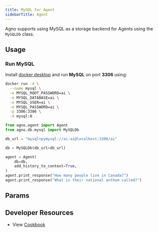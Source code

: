 ```yaml
---
title: MySQL for Agent
sidebarTitle: Agent
---
```


Agno supports using MySQL as a storage backend for Agents using the `MySQLDb` class.

## Usage

### Run MySQL

Install [docker desktop](https://docs.docker.com/desktop/install/mac-install/) and run **MySQL** on port **3306** using:

```bash
docker run -d \
  --name mysql \
  -e MYSQL_ROOT_PASSWORD=ai \
  -e MYSQL_DATABASE=ai \
  -e MYSQL_USER=ai \
  -e MYSQL_PASSWORD=ai \
  -p 3306:3306 \
  -d mysql:8
```

```python mysql_for_agent.py
from agno.agent import Agent
from agno.db.mysql import MySQLDb

db_url = "mysql+pymysql://ai:ai@localhost:3306/ai"

db = MySQLDb(db_url=db_url)

agent = Agent(
    db=db,
    add_history_to_context=True,
)
agent.print_response("How many people live in Canada?")
agent.print_response("What is their national anthem called?")

```

## Params

<Snippet file="db-mysql-params.mdx" />

## Developer Resources

- View [Cookbook](https://github.com/agno-agi/agno/blob/main/cookbook/db/mysql/mysql_for_agent.py)   
